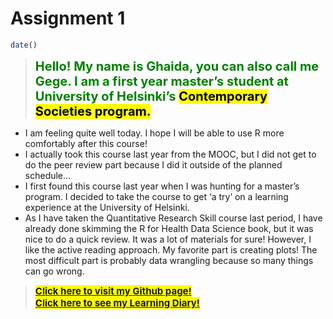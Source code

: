 
# Assignment 1
```r
date()
```
> 
<span style = "color:green; font-weight: 700; font-size:20px">
Hello! My name is Ghaida, you can also call me Gege. I am a first year master's student at University of Helsinki's <mark>Contemporary Societies program.</mark> \
</span>

* I am feeling quite well today. I hope I will be able to use R more comfortably after this course!\
* I actually took this course last year from the MOOC, but I did not get to do the peer review part because I did it outside of the planned schedule... \
* I first found this course last year when I was hunting for a master's program. I decided to take the course to get 'a try' on a learning experience at the University of Helsinki.\
* As I have taken the Quantitative Research Skill course last period, I have already done skimming the R for Health Data Science book, but it was nice to do a quick review. It was a lot of materials for sure! However, I like the active reading approach. My favorite part is creating plots! The most difficult part is probably data wrangling because so many things can go wrong.\

> 
<span style = "color:green; font-weight: 700; font-size:15px">
<mark>[Click here to visit my Github page!](https://github.com/ghaidana/IODS-project)</mark>\
<mark>[Click here to see my Learning Diary!](https://ghaidana.github.io/IODS-project/)</mark>
</span>


